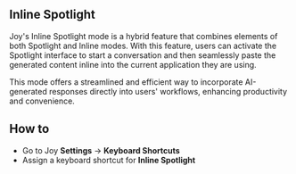 ## Inline Spotlight

Joy's Inline Spotlight mode is a hybrid feature that combines elements of both Spotlight and Inline modes. With this feature, users can activate the Spotlight interface to start a conversation and then seamlessly paste the generated content inline into the current application they are using. 

This mode offers a streamlined and efficient way to incorporate AI-generated responses directly into users' workflows, enhancing productivity and convenience.

## How to

- Go to Joy **Settings** -> **Keyboard Shortcuts**
- Assign a keyboard shortcut for **Inline Spotlight**